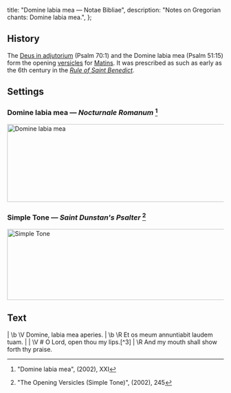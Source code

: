   title: "Domine labia mea — Notae Bibliae",
  description: "Notes on Gregorian chants: Domine labia mea.",
};

<Initial text="Domine labia mea" />

## History

The [Deus in adjutorium](/liturgy/music/chants/deus-in-adjutorium) (Psalm 70:1) and the Domine labia mea (Psalm 51:15) form the opening [versicles](/glossary/liturgical-terms#versicle) for [Matins](/glossary/liturgical-terms#matins). It was prescribed as such as early as the 6th century in the  [*Rule of Saint Benedict*](/people/saints/medieval/benedict-of-nursia).

## Settings

### Domine labia mea — *Nocturnale Romanum* [^1]

<Image
  src="/chants/domine-labia-mea.svg"
  alt="Domine labia mea"
  width="600"
  height="181"
/>

### Simple Tone — *Saint Dunstan's Psalter* [^2]

<Image
  src="/chants/domine-labia-mea-sarum.svg"
  alt="Simple Tone"
  width="600"
  height="165"
/>

## Text

<Poetry>
|  \b \V Domine, labia mea aperies.
|  \b \R Et os meum annuntiabit laudem tuam.
|
|  \V # O Lord, open thou my lips.[^3]
|  \R And my mouth shall show forth thy praise.
</Poetry>

[^1]: "Domine labia mea", *<Definition lang="latin" anchor="nocturnale-romanum" text="Nocturnale Romanum" />* (2002), XXI
[^2]: "The Opening Versicles (Simple Tone)", *<Definition lang="english" anchor="saint-dunstans-psalter" text="Saint Dunstan's Plainsong Psalter" />* (2002), 245
[^3]: <Red text="✠" /> Sign of the Cross is made on the lips.
